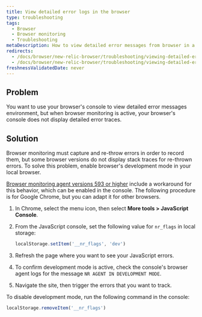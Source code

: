 ```yaml
---
title: View detailed error logs in the browser
type: troubleshooting
tags:
  - Browser
  - Browser monitoring
  - Troubleshooting
metaDescription: How to view detailed error messages from browser in a Google Chrome console or other browsers.
redirects:
  - /docs/browser/new-relic-browser/troubleshooting/viewing-detailed-error-logs-chrome
  - /docs/browser/new-relic-browser/troubleshooting/viewing-detailed-error-logs-browser
freshnessValidatedDate: never
---
```


## Problem

You want to use your browser's console to view detailed error messages environment, but when browser monitoring is active, your browser's console does not display detailed error traces.

## Solution

Browser monitoring must capture and re-throw errors in order to record them, but some browser versions do not display stack traces for re-thrown errors. To solve this problem, enable browser's development mode in your local browser.

[Browser monitoring agent versions 593 or higher](/docs/release-notes/new-relic-browser-release-notes/browser-agent-release-notes) include a workaround for this behavior, which can be enabled in the console. The following procedure is for Google Chrome, but you can adapt it for other browsers.

1. In Chrome, select the menu icon, then select **More tools > JavaScript Console**.
2. From the JavaScript console, set the following value for `nr_flags` in local storage:

   ```js
   localStorage.setItem('__nr_flags', 'dev')
   ```
3. Refresh the page where you want to see your JavaScript errors.
4. To confirm development mode is active, check the console's browser agent logs for the message `NR AGENT IN DEVELOPMENT MODE`.
5. Navigate the site, then trigger the errors that you want to track.

To disable development mode, run the following command in the console:

```js
localStorage.removeItem('__nr_flags')
```
